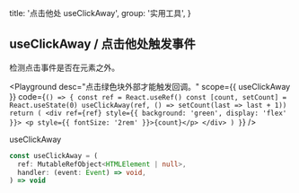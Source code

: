 
  title: '点击他处 useClickAway',
  group: '实用工具',
}

## useClickAway / 点击他处触发事件

检测点击事件是否在元素之外。

<Playground
  desc="点击绿色块外部才能触发回调。"
  scope={{ useClickAway }}
  code={`
() => {
  const ref = React.useRef()
  const [count, setCount] = React.useState(0)
  useClickAway(ref, () => setCount(last => last + 1))
  return (
    <div ref={ref} style={{ background: 'green', display: 'flex' }}>
      <p style={{ fontSize: '2rem' }}>{count}</p>
    </div>
  )
}
`}
/>

<Attributes edit="/pages/zh-cn/hooks/use-click-away.mdx">
<Attributes.Title>useClickAway</Attributes.Title>

```ts
const useClickAway = (
  ref: MutableRefObject<HTMLElement | null>,
  handler: (event: Event) => void,
) => void
```

</Attributes>

